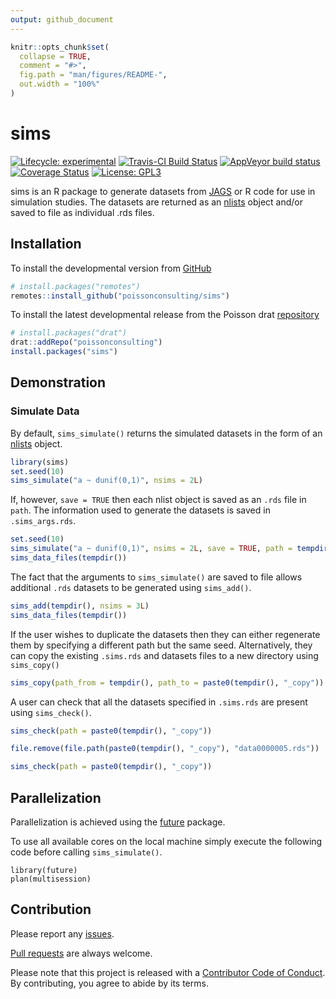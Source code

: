 ```yaml
---
output: github_document
---
```


<!-- README.md is generated from README.Rmd. Please edit that file -->

```r
knitr::opts_chunk$set(
  collapse = TRUE,
  comment = "#>",
  fig.path = "man/figures/README-",
  out.width = "100%"
)
```
# sims

<!-- badges: start -->
[![Lifecycle: experimental](https://img.shields.io/badge/lifecycle-experimental-orange.svg)](https://www.tidyverse.com/lifecycle/#experimental)
[![Travis-CI Build Status](https://travis-ci.com/poissonconsulting/sims.svg?branch=master)](https://travis-ci.com/poissonconsulting/sims)
[![AppVeyor build status](https://ci.appveyor.com/api/projects/status/github/poissonconsulting/sims?branch=master&svg=true)](https://ci.appveyor.com/project/poissonconsulting/sims)
[![Coverage Status](https://img.shields.io/codecov/c/github/poissonconsulting/sims/master.svg)](https://codecov.io/github/poissonconsulting/sims?branch=master)
[![License: GPL3](https://img.shields.io/badge/License-GPL3-blue.svg)](https://www.gnu.org/licenses/gpl-3.0.html)
<!-- [![Tinyverse status](https://tinyverse.netlify.com/badge/sims)](https://CRAN.R-project.org/package=sims) -->
<!-- [![CRAN status](https://www.r-pkg.org/badges/version/sims)](https://cran.r-project.org/package=sims) -->
<!-- ![CRAN downloads](http://cranlogs.r-pkg.org/badges/sims) -->
<!-- badges: end -->

sims is an R package to generate datasets from [JAGS](http://mcmc-jags.sourceforge.net) or R code for use in simulation studies.
The datasets are returned as an [nlists](https://github.com/poissonconsulting/nlist) object and/or saved to file as individual .rds files.

## Installation

To install the developmental version from [GitHub](https://github.com/poissonconsulting/sims)
```r
# install.packages("remotes")
remotes::install_github("poissonconsulting/sims")
```

To install the latest developmental release from the Poisson drat [repository](https://github.com/poissonconsulting/drat)
```r
# install.packages("drat")
drat::addRepo("poissonconsulting")
install.packages("sims")
```

## Demonstration

### Simulate Data

By default, `sims_simulate()` returns the simulated datasets in the form of an [nlists](https://github.com/poissonconsulting/nlist) object.

```r
library(sims)
set.seed(10)
sims_simulate("a ~ dunif(0,1)", nsims = 2L)
```

If, however, `save = TRUE` then each nlist object is saved as an `.rds` file in `path`.
The information used to generate the datasets is saved in `.sims_args.rds`.
```r
set.seed(10)
sims_simulate("a ~ dunif(0,1)", nsims = 2L, save = TRUE, path = tempdir(), exists = NA)
sims_data_files(tempdir())
```
The fact that the arguments to `sims_simulate()` are saved to file allows additional `.rds` datasets to be generated using `sims_add()`.
```r
sims_add(tempdir(), nsims = 3L)
sims_data_files(tempdir())
```

If the user wishes to duplicate the datasets then they can either regenerate them by specifying a different path but the same seed.
Alternatively, they can copy the existing `.sims.rds` and datasets files to a new directory using `sims_copy()`
```r
sims_copy(path_from = tempdir(), path_to = paste0(tempdir(), "_copy"))
```

A user can check that all the datasets specified in `.sims.rds` are present using `sims_check()`.
```r
sims_check(path = paste0(tempdir(), "_copy"))
```

```r
file.remove(file.path(paste0(tempdir(), "_copy"), "data0000005.rds"))

sims_check(path = paste0(tempdir(), "_copy"))
```

## Parallelization

Parallelization is achieved using the [future](https://github.com/HenrikBengtsson/future) package.

To use all available cores on the local machine simply execute the following code before calling `sims_simulate()`.
```
library(future)
plan(multisession)
```

## Contribution

Please report any [issues](https://github.com/poissonconsulting/sims/issues).

[Pull requests](https://github.com/poissonconsulting/sims/pulls) are always welcome.

Please note that this project is released with a [Contributor Code of Conduct](https://github.com/poissonconsulting/sims/blob/master/CODE_OF_CONDUCT.md).
By contributing, you agree to abide by its terms.
